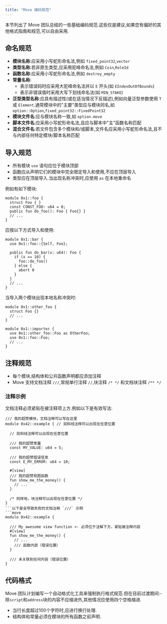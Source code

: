 ```yaml
---
title: "Move 编码规范"
---
```


本节列出了 Move 团队总结的一些基础编码规范.这些仅是建议,如果您有偏好的其他格式指南和规范,可以自由采用.

## 命名规范

- **模块名称**:应采用小写蛇形命名法,例如 `fixed_point32`,`vector`
- **类型名称**:若非原生类型,应采用驼峰命名法,例如 `Coin`,`RoleId`
- **函数名称**:应采用小写蛇形命名法,例如 `destroy_empty`
- **常量名称**:
  - 表示错误码时应采用大驼峰命名法并以 `E` 开头(如 `EIndexOutOfBounds`)
  - 表示非错误值时采用大写下划线命名法(如 `MIN_STAKE`)
- **泛型类型名称**:应具有描述性(或在适当情况下反描述),例如向量泛型参数使用 `T` 或 `Element`.通常模块中的"主要"类型应与模块同名,如 `option::Option`,`fixed_point32::FixedPoint32`
- **模块文件名**:应与模块名称一致,如 `option.move`
- **脚本文件名**:应采用小写蛇形命名法,且应与脚本中"主"函数名称匹配
- **混合文件名**:若文件包含多个模块和/或脚本,文件名应采用小写蛇形命名法,且不与内部任何特定模块/脚本名称匹配

## 导入规范

- 所有模块 `use` 语句应位于模块顶部
- 函数应从声明它们的模块中完全限定导入和使用,不应在顶层导入
- 类型应在顶层导入.当出现名称冲突时,应使用 `as` 在本地重命名

例如有如下模块:

```move
module 0x1::foo {
  struct Foo { }
  const CONST_FOO: u64 = 0;
  public fun do_foo(): Foo { Foo{} }
  // ...
}
```

应按以下方式导入和使用:

```move
module 0x1::bar {
  use 0x1::foo::{Self, Foo};

  public fun do_bar(x: u64): Foo {
    if (x == 10) {
      foo::do_foo()
    } else {
      abort 0
    }
  }
  // ...
}
```

当导入两个模块出现本地名称冲突时:

```move
module 0x1::other_foo {
  struct Foo {}
  // ...
}

module 0x1::importer {
  use 0x1::other_foo::Foo as OtherFoo;
  use 0x1::foo::Foo;
  // ...
}
```

## 注释规范

- 每个模块,结构体和公共函数声明都应添加注释
- Move 支持文档注释 `///`,常规单行注释 `//`,块注释 `/* */` 和文档块注释 `/** */`

### 注释示例

文档注释必须紧贴在被注释项上方.例如以下是有效写法:

````move
/// 我的超赞模块，文档注释可以写在这里
module 0x42::example { // 双斜线注释可以出现在任意位置

  // 双斜线注释可以出现在任意位置

  /// 我的超赞常量
  const MY_VALUE: u64 = 5;

  /// 我的超赞错误信息
  const E_MY_ERROR: u64 = 10;

  #[view]
  /// 我的超赞视图函数
  fun show_me_the_money() {
    // ...
  }

  /* 同样地，块注释可以出现在任意位置 */
}
```以下是会导致失败的文档注释 `///` 示例
```move
module 0x42::example {

  /// My awesome view function <- 必须位于注解下方，紧贴被注释内容
  #[view]
  fun show_me_the_money() {
    // ...
    /// 函数内部（错误位置）
  }

  /// 未关联到任何内容（错误位置）
}
````

## 代码格式

Move 团队计划编写一个自动格式化工具来强制执行格式规范.但在目前过渡期间:- 除`script`和`address`块的内容不应缩进外,其他情况应使用四个空格缩进.

- 当行长度超过100个字符时,应进行换行处理.
- 结构体和常量必须在模块的所有函数之前声明.
